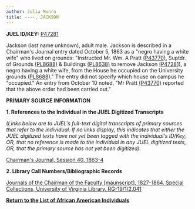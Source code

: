 ```yaml
---
author: Julia Munro
title: ----, JACKSON
---
```

**JUEL ID/KEY:** [P47281](http://juel.iath.virginia.edu/public_person?person=47281 "P47281")

Jackson (last name unknown), adult male. Jackson is described in a Chairman's Journal entry dated October 5, 1863 as a "negro having a white wife" who lived on grounds: "Instructed Mr. Wm. A Pratt [(P43770)](http://juel.iath.virginia.edu/public_person?person=43770#m1 "P43770"), Suptdr. of Grounds [(PL8688)](http://juel.iath.virginia.edu/public_place?place=PL8688) & Buildings [(PL8638)](http://juel.iath.virginia.edu/public_place?place=PL8638) to remove Jackson [(P47281)](http://juel.iath.virginia.edu/public_person?person=P47281), a negro having a white wife, from the House he occupied on the University grounds [(PL8688)](http://juel.iath.virginia.edu/public_place?place=PL8688)." The entry did not specify which house on campus he "occupied." An entry from October 10 noted, "Mr Pratt [(P43770)](http://juel.iath.virginia.edu/public_person?person=P43770) reported that the above order had been carried out."

**PRIMARY SOURCE INFORMATION**

**1\. References to the Individual in the JUEL Digitized Transcripts**

_(Links below are to JUEL's full-text digital transcripts of primary sources that refer to the individual. If no links display, this indicates that either the JUEL digitized texts have not yet been tagged with the individual's ID/Key, OR, that no reference is made to the individual in any JUEL digitized texts, OR, that the primary source has not yet been digitized)._  

[Chairman's Journal, Session 40, 1863-4](http://juel.iath.virginia.edu/node/343?doc=/juel_display/chairman-journal/Sessions/session-040 "Chairman's Journals")

**2\. Library Call Numbers/Bibliographic Records**

[Journals of the Chairman of the Faculty \[maunscript\], 1827-1864. Special Collections, University of Virginia Library. RG-19/1/2.041](http://search.lib.virginia.edu/catalog/u4005116 "Journals of the Chairman of the Faculty")

**[Return to the List of African American Individuals](http://juel.iath.virginia.edu/node/367 "Return to the List of African-American Individuals")**